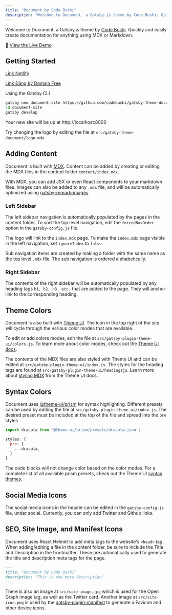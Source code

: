 ```yaml
---
title: "Document by Code Bushi"
description: "Welcome to Document, a Gatsby.js theme by Code Bushi. Quickly and easily create documentation for anything using MDX or Markdown."
---
```


Welcome to Document, a Gatsby.js theme by [Code Bushi](https://codebushi.com/gatsby-starters-and-themes/). Quickly and easily create documentation for anything using MDX or Markdown.

👀 [View the Live Demo](https://gatsby-theme-document.netlify.com/)

## Getting Started

[Link Netlify](https://app.netlify.com/teams/nhtam1989/overview)

[Link Đăng ký Domain Free](https://freenom.com/)

Using the Gatsby CLI

```bash
gatsby new document-site https://github.com/codebushi/gatsby-theme-document-example.git
cd document-site
gatsby develop
```

Your new site will be up at http://localhost:8000

Try changing the logo by editing the file at `src/gatsby-theme-document/logo.mdx`.

## Adding Content

Document is built with [MDX](https://mdxjs.com/). Content can be added by creating or editing the MDX files in the content folder `content/index.mdx`.

With MDX, you can add JSX or even React components to your markdown files. Images can also be added to any `.mdx` file, and will be automatically optimized using [gatsby-remark-images](https://www.gatsbyjs.org/packages/gatsby-remark-images/).

### Left Sidebar

The left sidebar navigation is automatically populated by the pages in the content folder. To sort the top level navigation, edit the `forcedNavOrder` option in the `gatsby-config.js` file.

The logo will link to the `index.mdx` page. To make the `index.mdx` page visible in the left navigation, set `ignoreIndex` to `false`.

Sub navigation items are created by making a folder with the same name as the top level `.mdx` file. The sub navigation is ordered alphabetically.

### Right Sidebar

The contents of the right sidebar will be automatically populated by any heading tags `h1, h2, h3, etc.` that are added to the page. They will anchor link to the corresponding heading.

## Theme Colors

Document is also built with [Theme UI](https://theme-ui.com). The icon in the top right of the site will cycle through the various color modes that are available.

To edit or add colors modes, edit the file at `src/gatsby-plugin-theme-ui/colors.js`. To learn more about color modes, check out the [Theme UI docs](https://theme-ui.com/color-modes).

The contents of the MDX files are also styled with Theme UI and can be edited at `src/gatsby-plugin-theme-ui/index.js`. The styles for the heading tags are found at `src/gatsby-plugin-theme-ui/headingsjs`. Learn more about [styling MDX](https://theme-ui.com/styling-mdx) from the Theme UI docs.

## Syntax Colors

Document uses [@theme-ui/prism](https://theme-ui.com/prism) for syntax highlighting. Different presets can be used by editing the file at `src/gatsby-plugin-theme-ui/index.js`. The desired preset must be included at the top of the file and spread into the `pre` styles

```javascript
import dracula from '@theme-ui/prism/presets/dracula.json';

styles: {
  pre: {
    ...dracula,
  }
}
```

The code blocks will not change color based on the color modes. For a complete list of all available prism presets, check out the Theme UI [syntax themes](https://theme-ui.com/prism#syntax-themes).

## Social Media Icons

The social media icons in the header can be edited in the `gatsby-config.js` file, under social. Currently, you can only add Twitter and Github links.

## SEO, Site Image, and Manifest Icons

Document uses React Helmet to add meta tags to the website's `<head>` tag. When adding/editing a file in the content folder, be sure to include the Title and Description in the frontmatter. These are automatically used to generate the title and description meta tags for the page.

```md
---
title: "Document by Code Bushi"
description: "This is the meta description"
---
```

There is also an image at `src/site-image.jpg` which is used for the Open Graph image tag, as well as the Twitter card. Another image at `src/site-icon.png` is used by the [gatsby-plugin-manifest](https://www.gatsbyjs.org/packages/gatsby-plugin-manifest/) to generate a Favicon and other device icons.
